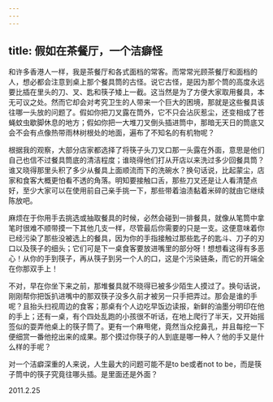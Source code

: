 ```yaml
---
---
---
```

title: 假如在茶餐厅，一个洁癖怪
---




和许多香港人一样，我是茶餐厅和各式面档的常客。而常常光顾茶餐厅和面档的人，想必都会注意到桌上那个餐具筒的古怪。说它古怪，是因为那个筒的高度永远要比插在里头的刀、叉、匙和筷子矮上一截。这当然是为了方便大家取用餐具，本无可议之处。然而它却会对考究卫生的人带来一个巨大的困境，那就是这些餐具该往哪一头放的问题了。假如你把刀叉露在筒外，它不只会沾灰惹尘，还变相成了苍蝇蚊虫歇脚休息的地方；假如你把一大堆刀叉倒头插进筒中，那暗无天日的筒底又会不会有点像热带雨林树根处的地面，遍布了不知名的有机物呢？

根据我的观察，大部分店家都选择了将筷子头刀叉口那一头露在外面，意思是他们自己也信不过餐具筒底的清洁程度；谁晓得他们打从开店以来洗过多少回餐具筒？谁又晓得那里头积了多少从餐具上面顺流而下的洗碗水？换句话说，比起蒙尘，店家和食客大概更怕看不透的角落。明知要接触口舌，那些刀叉还是让人看清楚点好，至少大家可以在使用前自己亲手挑一下，那些带着油渍黏着米碎的就由它继续陈放吧。

麻烦在于你用手去挑选或抽取餐具的时候，必然会碰到一排餐具，就像从笔筒中拿笔时很难不顺带摸一下其他几支一样，尽管最后你需要的只是一支。这便意味着你已经污染了那些没被选上的餐具，因为你的手指接触过那些匙子的匙斗、刀子的刃口以及筷子的细头；它们可是下一桌食客要放进嘴里的部分呀！想想看这得有多恶心！从你的手到筷子，再从筷子到另一个人的口，这是个污染链条，而它的开端全在你那双手上！

不对，早在你坐下来之前，那堆餐具就不晓得已被多少陌生人摸过了。换句话说，刚刚帮你把饭扒进嘴中的那双筷子没多久前才被另一只手把弄过。那会是谁的手呢？且抬头扫视周边的食客；那桌有个人边吃早饭边读报，新鲜的油墨分明印在他的手上；还有一桌，有个四处乱跑的小孩很不听话，在地上爬行了半天，又开始摇签似的耍弄他桌上的筷子筒了。更有一个麻甩佬，竟然当众挖鼻孔，并且每挖一下便细赏一番他挖出来的成果。那个摸过你筷子的人到底是哪一种人？他的手又是什么样的手呢？

对一个洁癖深重的人来说，人生最大的问题可能不是to be或者not to be，而是筷子筒中的筷子究竟往哪头插。是里面还是外面？





2011.2.25